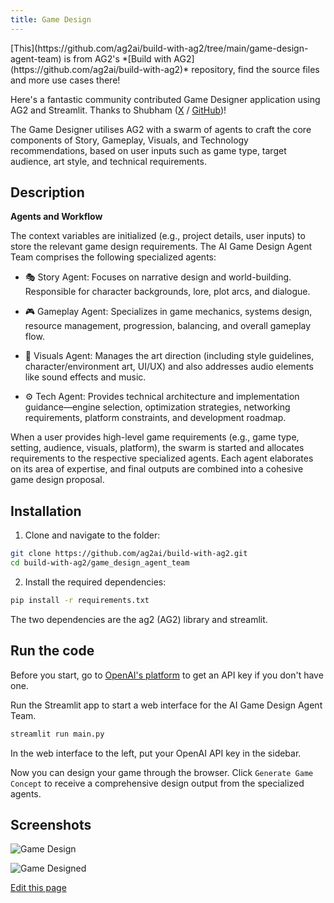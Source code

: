 ```yaml
---
title: Game Design
---
```


<Tip>
[This](https://github.com/ag2ai/build-with-ag2/tree/main/game-design-agent-team) is from AG2's *[Build with AG2](https://github.com/ag2ai/build-with-ag2)* repository, find the source files and more use cases there!
</Tip>

Here's a fantastic community contributed Game Designer application using AG2 and Streamlit. Thanks to Shubham ([X](https://x.com/Saboo_Shubham_) / [GitHub](https://github.com/Shubhamsaboo))!

The Game Designer utilises AG2 with a swarm of agents to craft the core components of Story, Gameplay, Visuals, and Technology recommendations, based on user inputs such as game type, target audience, art style, and technical requirements.

## Description

**Agents and Workflow**

The context variables are initialized (e.g., project details, user inputs) to store the relevant game design requirements. The AI Game Design Agent Team comprises the following specialized agents:

- 🎭 Story Agent: Focuses on narrative design and world-building. Responsible for character backgrounds, lore, plot arcs, and dialogue.

- 🎮 Gameplay Agent: Specializes in game mechanics, systems design, resource management, progression, balancing, and overall gameplay flow.

- 🎨 Visuals Agent: Manages the art direction (including style guidelines, character/environment art, UI/UX) and also addresses audio elements like sound effects and music.

- ⚙️ Tech Agent: Provides technical architecture and implementation guidance—engine selection, optimization strategies, networking requirements, platform constraints, and development roadmap.

When a user provides high-level game requirements (e.g., game type, setting, audience, visuals, platform), the swarm is started and allocates requirements to the respective specialized agents. Each agent elaborates on its area of expertise, and final outputs are combined into a cohesive game design proposal.

## Installation
1. Clone and navigate to the folder:
  ```bash
  git clone https://github.com/ag2ai/build-with-ag2.git
  cd build-with-ag2/game_design_agent_team
  ```
2. Install the required dependencies:
  ```bash
  pip install -r requirements.txt
  ```
The two dependencies are the ag2 (AG2) library and streamlit.

## Run the code

Before you start, go to [OpenAI's platform](https://platform.openai.com/) to get an API key if you don't have one.

Run the Streamlit app to start a web interface for the AI Game Design Agent Team.
```bash
streamlit run main.py
```

In the web interface to the left, put your OpenAI API key in the sidebar.

Now you can design your game through the browser. Click `Generate Game Concept` to receive a comprehensive design output from the specialized agents.

## Screenshots

![Game Design](./assets/game-design-page.png)

![Game Designed](./assets/game-designed.png)

<div className="edit-url-container">
    <a className="edit-url" href="https://github.com/ag2ai/ag2/edit/main/website/docs/use-cases/use-cases/game-design.mdx" target='_blank'><Icon icon="pen" iconType="solid" size="13px"/> Edit this page</a>
</div>
